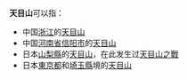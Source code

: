 '''天目山'''可以指：
*中国[[浙江省|浙江]]的[[天目山_(浙江)|天目山]]
*中国[[河南省|河南省]][[信阳市|信阳市]]的[[天目山_(信阳市)|天目山]]
*日本[[山梨县|山梨縣]]的[[天目山_(山梨縣)|天目山]]，在此发生过[[甲州征伐#天目山之戰|天目山之戰]]
*日本[[東京都|東京都]]和[[埼玉縣|埼玉縣]]境的[[天目山_(關東)|天目山]]
{{disambig|Cat=三字地名消歧义}}